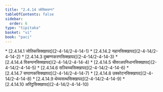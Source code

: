 ```yaml
---
title: "2.4.14 जोतिकवग्ग"
tableOfContents: false
sidebar:
  order: 6
type: "tipitaka"
basket: "vi"
book: "paci"
---
```



<DynamicBreadcrumb />



<TableOfContents book="paci" section="2.4.14">
* [2.4.14.1 जोतिकसिक्खापद](2-4-14/2-4-14-1)
* [2.4.14.2 नहानसिक्खापद](2-4-14/2-4-14-2)
* [2.4.14.3 दुब्बण्णकरणसिक्खापद](2-4-14/2-4-14-3)
* [2.4.14.4 विकप्पनसिक्खापद](2-4-14/2-4-14-4)
* [2.4.14.5 चीवरअपनिधानसिक्खापद](2-4-14/2-4-14-5)
* [2.4.14.6 सञ्चिच्चसिक्खापद](2-4-14/2-4-14-6)
* [2.4.14.7 सप्पाणकसिक्खापद](2-4-14/2-4-14-7)
* [2.4.14.8 उक्कोटनसिक्खापद](2-4-14/2-4-14-8)
* [2.4.14.9 थेय्यसत्थसिक्खापद](2-4-14/2-4-14-9)
* [2.4.14.10 अरिट्ठसिक्खापद](2-4-14/2-4-14-10)
</TableOfContents>